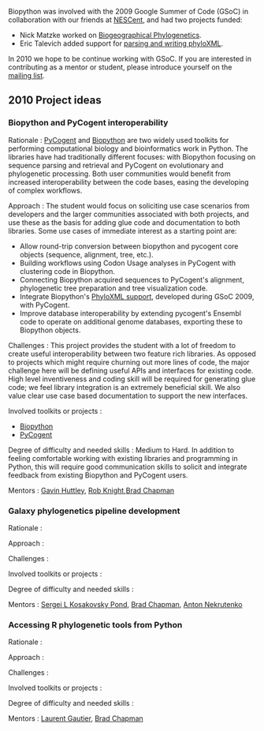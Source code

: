 Biopython was involved with the 2009 Google Summer of Code (GSoC) in collaboration with our friends at [https://www.nescent.org/wg_phyloinformatics/Main_Page NESCent], and had two projects funded:

* Nick Matzke worked on [https://www.nescent.org/wg_phyloinformatics/Phyloinformatics_Summer_of_Code_2009#Biogeographical_Phylogenetics_for_BioPython Biogeographical Phylogenetics].
* Eric Talevich added support for [https://www.nescent.org/wg_phyloinformatics/Phyloinformatics_Summer_of_Code_2009#Biopython_support_for_parsing_and_writing_phyloXML parsing and writing phyloXML].

In 2010 we hope to be continue working with GSoC. If you are interested in contributing as a mentor or student, please introduce yourself on the [http://biopython.org/wiki/Mailing_lists mailing list].

== 2010 Project ideas ==

=== Biopython and PyCogent interoperability ===

; Rationale : [http://pycogent.sourceforge.net/ PyCogent] and [http://biopython.org/wiki/Main_Page Biopython] are two widely used toolkits for performing computational biology and bioinformatics work in Python. The libraries have had traditionally different focuses: with Biopython focusing on sequence parsing and retrieval and PyCogent on evolutionary and phylogenetic processing. Both user communities would benefit from increased interoperability between the code bases, easing the developing of complex workflows.

; Approach : The student would focus on soliciting use case scenarios from developers and the larger communities associated with both projects, and use these as the basis for adding glue code and documentation to both libraries. Some use cases of immediate interest as a starting point are:

* Allow round-trip conversion between biopython and pycogent core objects (sequence, alignment, tree, etc.).
* Building workflows using Codon Usage analyses in PyCogent with clustering code in Biopython.
* Connecting Biopython acquired sequences to PyCogent's alignment, phylogenetic tree preparation and tree visualization code.
* Integrate Biopython's [http://biopython.org/wiki/Phylo PhyloXML support], developed during GSoC 2009, with PyCogent.
* Improve database interoperability by extending pycogent's Ensembl code to operate on additional genome databases, exporting these to Biopython objects.

; Challenges : This project provides the student with a lot of freedom to create useful interoperability between two feature rich libraries. As opposed to projects which might require churning out more lines of code, the major challenge here will be defining useful APIs and interfaces for existing code. High level inventiveness and coding skill will be required for generating glue code; we feel library integration is an extremely beneficial skill. We also value clear use case based documentation to support the new interfaces.

; Involved toolkits or projects : 

* [http://biopython.org/wiki/Main_Page Biopython]
* [http://pycogent.sourceforge.net/ PyCogent]

; Degree of difficulty and needed skills : Medium to Hard. In addition to feeling comfortable working with existing libraries and programming in Python, this will require good communication skills to solicit and integrate feedback from existing Biopython and PyCogent users.

; Mentors : [http://jcsmr.anu.edu.au/org/dmb/compgen/ Gavin Huttley], [http://chem.colorado.edu/index.php?option=com_content&view=article&id=263:rob-knight Rob Knight],[http://bcbio.wordpress.com Brad Chapman]

=== Galaxy phylogenetics pipeline development ===

; Rationale :

; Approach :

; Challenges : 

; Involved toolkits or projects : 

; Degree of difficulty and needed skills :

; Mentors : [http://www.hyphy.org/sergei/ Sergei L Kosakovsky Pond], [http://bcbio.wordpress.com Brad Chapman], [http://www.bx.psu.edu/~anton/ Anton Nekrutenko]

=== Accessing R phylogenetic tools from Python ===

; Rationale :

; Approach :

; Challenges : 

; Involved toolkits or projects : 

; Degree of difficulty and needed skills :

; Mentors : [http://dk.linkedin.com/pub/laurent-gautier/8/81/869 Laurent Gautier], [http://bcbio.wordpress.com Brad Chapman]